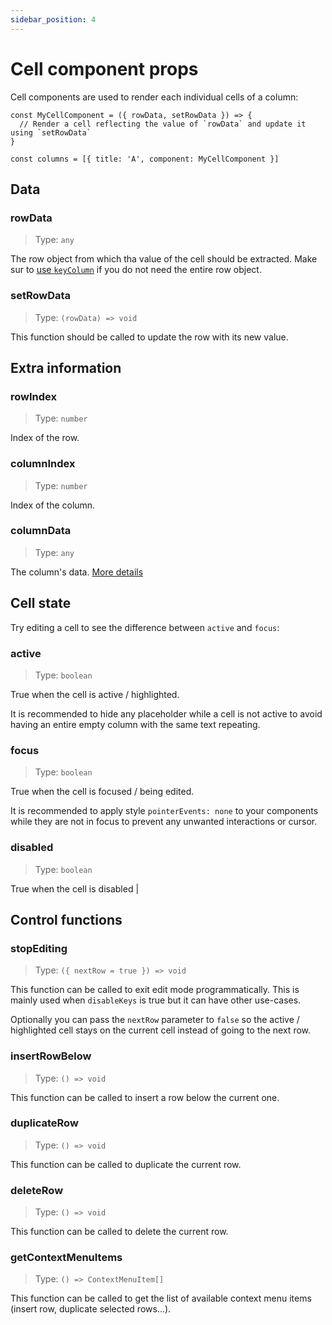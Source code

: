 ```yaml
---
sidebar_position: 4
---
```


# Cell component props

Cell components are used to render each individual cells of a column:
```tsx
const MyCellComponent = ({ rowData, setRowData }) => {
  // Render a cell reflecting the value of `rowData` and update it using `setRowData`
}

const columns = [{ title: 'A', component: MyCellComponent }]
```

## Data
### rowData
> Type: `any`

The row object from which tha value of the cell should be extracted. Make sur to
[use `keyColumn`](../performance/optimization-guidelines#use-keycolumn) if you do not need the entire row object.

### setRowData
> Type: `(rowData) => void`

This function should be called to update the row with its new value.

## Extra information
### rowIndex
> Type: `number`

Index of the row.

### columnIndex
> Type: `number`

Index of the column.

### columnData
> Type: `any`

The column's data. [More details](columns#columndata)

## Cell state
Try editing a cell to see the difference between `active` and `focus`:
<ActiveFocus />

### active
> Type: `boolean`

True when the cell is active / highlighted.

It is recommended to hide any placeholder while a cell is not active to avoid having an entire empty column with the
same text repeating.

### focus
> Type: `boolean`

True when the cell is focused / being edited.

It is recommended to apply style `pointerEvents: none` to your components while they are not in focus
to prevent any unwanted interactions or cursor.

### disabled
> Type: `boolean`

True when the cell is disabled                                                                                                                                                                                                                                |

## Control functions
### stopEditing
> Type: `({ nextRow = true }) => void`

This function can be called to exit edit mode programmatically. This is mainly used when `disableKeys` is true
but it can have other use-cases.

Optionally you can pass the `nextRow` parameter to `false` so the active / highlighted cell stays on the current
cell instead of going to the next row.

### insertRowBelow
> Type: `() => void`

This function can be called to insert a row below the current one.

### duplicateRow
> Type: `() => void`

This function can be called to duplicate the current row.

### deleteRow
> Type: `() => void`

This function can be called to delete the current row.

### getContextMenuItems
> Type: `() => ContextMenuItem[]`

This function can be called to get the list of available context menu items (insert row, duplicate selected rows...).
